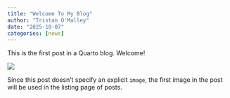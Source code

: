 ```yaml
---
title: "Welcome To My Blog"
author: "Tristan O'Malley"
date: "2025-10-07"
categories: [news]
---
```


This is the first post in a Quarto blog. Welcome!

![](thumbnail.jpg)

Since this post doesn't specify an explicit `image`, the first image in the post will be used in the listing page of posts.
